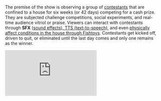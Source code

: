 The premise of the show is observing a group of [contestants](https://fishtanklive.mintlify.app/pages/contestants) that are confined to a house for six weeks (or 42 days) competing for a cash prize. They are subjected challenge competitions, social experiments, and real-time audience vitriol or praise. Viewers can interact with contestants through **SFX** ([sound effects), TTS (text-to-speech)](https://fishtanklive.mintlify.app/pages/site/tts-sfx), and even [physically affect conditions in the house through Fishtoys](https://fishtanklive.mintlify.app/pages/site/fishtoys). Contestants get kicked off, driven to quit, or eliminated until the last day comes and only one remains as the winner.

<iframe src="https://www.youtube.com/embed/geUJ6Ikjh_0?si=FQjoNVaED_DgKb1v" title="YouTube video player" frameborder="0" allow="accelerometer; autoplay; clipboard-write; encrypted-media; gyroscope; picture-in-picture; web-share" referrerpolicy="strict-origin-when-cross-origin" allowfullscreen style={{ width:"100%",maxWidth:"100%",minHeight:"300px",outline:0 }} />